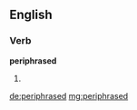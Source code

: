 ==English==

===Verb===
'''periphrased'''

# {{en-past of|periphrase}}

[[de:periphrased]]
[[mg:periphrased]]